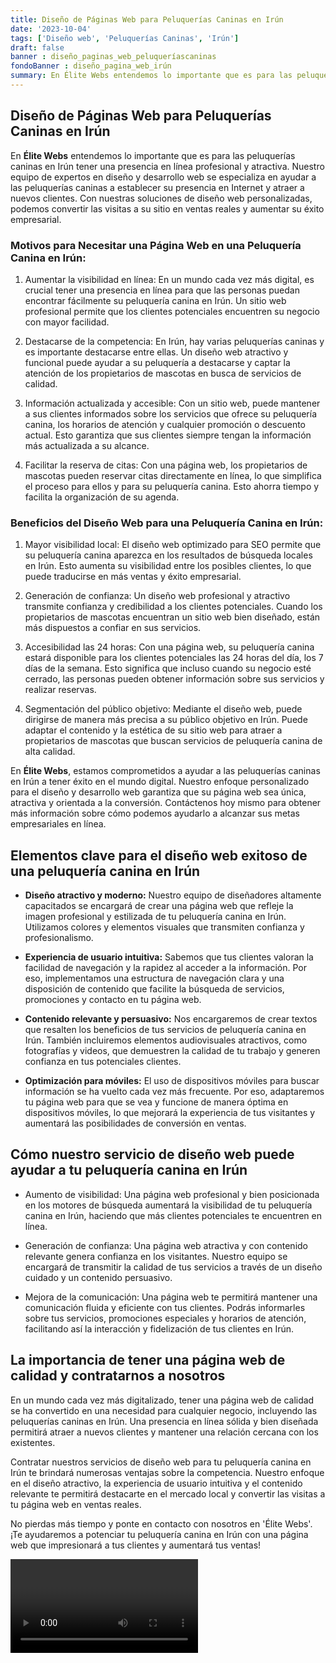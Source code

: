 ```yaml
---
title: Diseño de Páginas Web para Peluquerías Caninas en Irún
date: '2023-10-04'
tags: ['Diseño web', 'Peluquerías Caninas', 'Irún']
draft: false
banner : diseño_paginas_web_peluqueríascaninas
fondoBanner : diseño_pagina_web_irún
summary: En Élite Webs entendemos lo importante que es para las peluquerías caninas en Irún tener una presencia en línea profesional y atractiva. Nuestro equipo de expertos en diseño y desarrollo web se especializa en ayudar a las peluquerías caninas a establecer su presencia en Internet y atraer a nuevos clientes. Con nuestras soluciones de diseño web personalizadas, podemos convertir las visitas a su sitio en ventas reales y aumentar su éxito empresarial.
---
```


## Diseño de Páginas Web para Peluquerías Caninas en Irún

En **Élite Webs** entendemos lo importante que es para las peluquerías caninas en Irún tener una presencia en línea profesional y atractiva. Nuestro equipo de expertos en diseño y desarrollo web se especializa en ayudar a las peluquerías caninas a establecer su presencia en Internet y atraer a nuevos clientes. Con nuestras soluciones de diseño web personalizadas, podemos convertir las visitas a su sitio en ventas reales y aumentar su éxito empresarial.

### Motivos para Necesitar una Página Web en una Peluquería Canina en Irún:

1. Aumentar la visibilidad en línea: En un mundo cada vez más digital, es crucial tener una presencia en línea para que las personas puedan encontrar fácilmente su peluquería canina en Irún. Un sitio web profesional permite que los clientes potenciales encuentren su negocio con mayor facilidad.

2. Destacarse de la competencia: En Irún, hay varias peluquerías caninas y es importante destacarse entre ellas. Un diseño web atractivo y funcional puede ayudar a su peluquería a destacarse y captar la atención de los propietarios de mascotas en busca de servicios de calidad.

3. Información actualizada y accesible: Con un sitio web, puede mantener a sus clientes informados sobre los servicios que ofrece su peluquería canina, los horarios de atención y cualquier promoción o descuento actual. Esto garantiza que sus clientes siempre tengan la información más actualizada a su alcance.

4. Facilitar la reserva de citas: Con una página web, los propietarios de mascotas pueden reservar citas directamente en línea, lo que simplifica el proceso para ellos y para su peluquería canina. Esto ahorra tiempo y facilita la organización de su agenda.

### Beneficios del Diseño Web para una Peluquería Canina en Irún:

1. Mayor visibilidad local: El diseño web optimizado para SEO permite que su peluquería canina aparezca en los resultados de búsqueda locales en Irún. Esto aumenta su visibilidad entre los posibles clientes, lo que puede traducirse en más ventas y éxito empresarial.

2. Generación de confianza: Un diseño web profesional y atractivo transmite confianza y credibilidad a los clientes potenciales. Cuando los propietarios de mascotas encuentran un sitio web bien diseñado, están más dispuestos a confiar en sus servicios.

3. Accesibilidad las 24 horas: Con una página web, su peluquería canina estará disponible para los clientes potenciales las 24 horas del día, los 7 días de la semana. Esto significa que incluso cuando su negocio esté cerrado, las personas pueden obtener información sobre sus servicios y realizar reservas.

4. Segmentación del público objetivo: Mediante el diseño web, puede dirigirse de manera más precisa a su público objetivo en Irún. Puede adaptar el contenido y la estética de su sitio web para atraer a propietarios de mascotas que buscan servicios de peluquería canina de alta calidad.

En **Élite Webs**, estamos comprometidos a ayudar a las peluquerías caninas en Irún a tener éxito en el mundo digital. Nuestro enfoque personalizado para el diseño y desarrollo web garantiza que su página web sea única, atractiva y orientada a la conversión. Contáctenos hoy mismo para obtener más información sobre cómo podemos ayudarlo a alcanzar sus metas empresariales en línea.

<GifSeo />

<Cta />

## Elementos clave para el diseño web exitoso de una peluquería canina en Irún

- **Diseño atractivo y moderno:** Nuestro equipo de diseñadores altamente capacitados se encargará de crear una página web que refleje la imagen profesional y estilizada de tu peluquería canina en Irún. Utilizamos colores y elementos visuales que transmiten confianza y profesionalismo.

- **Experiencia de usuario intuitiva:** Sabemos que tus clientes valoran la facilidad de navegación y la rapidez al acceder a la información. Por eso, implementamos una estructura de navegación clara y una disposición de contenido que facilite la búsqueda de servicios, promociones y contacto en tu página web.

- **Contenido relevante y persuasivo:** Nos encargaremos de crear textos que resalten los beneficios de tus servicios de peluquería canina en Irún. También incluiremos elementos audiovisuales atractivos, como fotografías y videos, que demuestren la calidad de tu trabajo y generen confianza en tus potenciales clientes.

- **Optimización para móviles:** El uso de dispositivos móviles para buscar información se ha vuelto cada vez más frecuente. Por eso, adaptaremos tu página web para que se vea y funcione de manera óptima en dispositivos móviles, lo que mejorará la experiencia de tus visitantes y aumentará las posibilidades de conversión en ventas.

## Cómo nuestro servicio de diseño web puede ayudar a tu peluquería canina en Irún

- Aumento de visibilidad: Una página web profesional y bien posicionada en los motores de búsqueda aumentará la visibilidad de tu peluquería canina en Irún, haciendo que más clientes potenciales te encuentren en línea.

- Generación de confianza: Una página web atractiva y con contenido relevante genera confianza en los visitantes. Nuestro equipo se encargará de transmitir la calidad de tus servicios a través de un diseño cuidado y un contenido persuasivo.

- Mejora de la comunicación: Una página web te permitirá mantener una comunicación fluida y eficiente con tus clientes. Podrás informarles sobre tus servicios, promociones especiales y horarios de atención, facilitando así la interacción y fidelización de tus clientes en Irún.

## La importancia de tener una página web de calidad y contratarnos a nosotros

En un mundo cada vez más digitalizado, tener una página web de calidad se ha convertido en una necesidad para cualquier negocio, incluyendo las peluquerías caninas en Irún. Una presencia en línea sólida y bien diseñada permitirá atraer a nuevos clientes y mantener una relación cercana con los existentes.

Contratar nuestros servicios de diseño web para tu peluquería canina en Irún te brindará numerosas ventajas sobre la competencia. Nuestro enfoque en el diseño atractivo, la experiencia de usuario intuitiva y el contenido relevante te permitirá destacarte en el mercado local y convertir las visitas a tu página web en ventas reales.

No pierdas más tiempo y ponte en contacto con nosotros en 'Élite Webs'. ¡Te ayudaremos a potenciar tu peluquería canina en Irún con una página web que impresionará a tus clientes y aumentará tus ventas!

<Video />

<CtaBot job='Peluquerías Caninas' city='Irún'/>

<Gmaps query='Irún+españa+maps' />